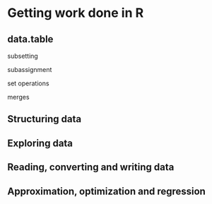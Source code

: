 # Getting work done in R {#work}


## data.table {#data.table}

subsetting

subassignment

set operations

merges

## Structuring data



## Exploring data


## Reading, converting and writing data


## Approximation, optimization and regression


